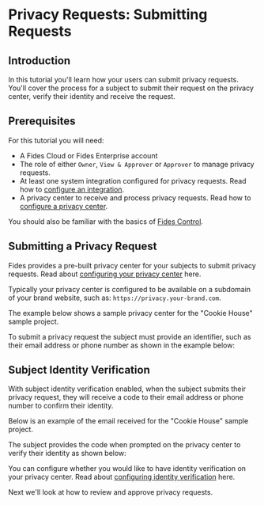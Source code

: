 
# Privacy Requests: Submitting Requests

<TutorialKey duration="4" product="Fides" topic="Privacy Requests" interactive="true"/>

## Introduction
In this tutorial you'll learn how your users can submit privacy requests.  You'll cover the process for a subject to submit their request on the privacy center, verify their identity and receive the request.

## Prerequisites

For this tutorial you will need:

* A Fides Cloud or Fides Enterprise account
* The role of either `Owner`, `View & Approver` or `Approver` to manage privacy requests.
* At least one system integration configured for privacy requests. Read how to [configure an integration](../privacy-requests-configuration/privacy-requests-configure-integrations).
* A privacy center to receive and process privacy requests. Read how to [configure a privacy center](#LINK).

You should also be familiar with the basics of [Fides Control](#LINK).


## Submitting a Privacy Request

Fides provides a pre-built privacy center for your subjects to submit privacy requests. Read about [configuring your privacy center](#LINK) here.

Typically your privacy center is configured to be available on a subdomain of your brand website, such as: `https://privacy.your-brand.com`.

<Screenshot img="/assets/img/tutorials/privacy-requests-privacy-center.gif" description="Standard Privacy Center" />

The example below shows a sample privacy center for the "Cookie House" sample project.

To submit a privacy request the subject must provide an identifier, such as their email address or phone number as shown in the example below:

<Screenshot img="/assets/img/tutorials/privacy-requests-submit-identity.gif" description="Submitting a Privacy Request" />

## Subject Identity Verification
With subject identity verification enabled, when the subject submits their privacy request, they will receive a code to their email address or phone number to confirm their identity. 

Below is an example of the email received for the "Cookie House" sample project.

<Screenshot img="/assets/img/tutorials/privacy-requests-identity-verification.gif" description="Submitting a Privacy Request" mw="600"/>

The subject provides the code when prompted on the privacy center to verify their identity as shown below:

<Screenshot img="/assets/img/tutorials/privacy-requests-identy-modal.gif" description="Submitting a Privacy Request" mw="400"/>

You can configure whether you would like to have identity verification on your privacy center. Read about [configuring identity verification](#LINK) here.

Next we'll look at how to review and approve privacy requests. 